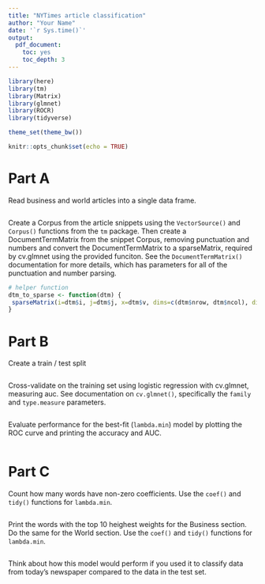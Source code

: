 ```yaml
---
title: "NYTimes article classification"
author: "Your Name"
date: '`r Sys.time()`'
output:
  pdf_document:
    toc: yes
    toc_depth: 3
---
```


```r
library(here)
library(tm)
library(Matrix)
library(glmnet)
library(ROCR)
library(tidyverse)

theme_set(theme_bw())

knitr::opts_chunk$set(echo = TRUE)
```

# Part A

Read business and world articles into a single data frame.

```r

```

Create a Corpus from the article snippets using the `VectorSource()` and `Corpus()` functions from the `tm` package. Then create a DocumentTermMatrix from the snippet Corpus, removing punctuation and numbers and convert the DocumentTermMatrix to a sparseMatrix, required by cv.glmnet using the provided funciton. See the `DocumentTermMatrix()` documentation for more details, which has parameters for all of the punctuation and number parsing.

```r

# helper function
dtm_to_sparse <- function(dtm) {
 sparseMatrix(i=dtm$i, j=dtm$j, x=dtm$v, dims=c(dtm$nrow, dtm$ncol), dimnames=dtm$dimnames)
}

```


# Part B

Create a train / test split

```r

```

Cross-validate on the training set using logistic regression with cv.glmnet, measuring auc. See documentation on `cv.glmnet()`, specifically the `family` and `type.measure` parameters.

```r

```

Evaluate performance for the best-fit (`lambda.min`) model by plotting the ROC curve and printing the accuracy and AUC.

```r

```

# Part C

Count how many words have non-zero coefficients. Use the `coef()` and `tidy()` functions for `lambda.min`.

```r

```

Print the words with the top 10 heighest weights for the Business section. Do the same for the World section. Use the `coef()` and `tidy()` functions for `lambda.min`.


```r

```

Think about how this model would perform if you used it to classify data from today's newspaper compared to the data in the test set.

